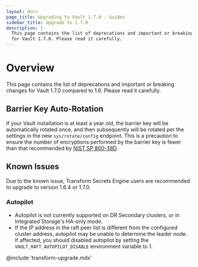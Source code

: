 ```yaml
---
layout: docs
page_title: Upgrading to Vault 1.7.0 - Guides
sidebar_title: Upgrade to 1.7.0
description: |-
  This page contains the list of deprecations and important or breaking changes
  for Vault 1.7.0. Please read it carefully.
---
```


# Overview

This page contains the list of deprecations and important or breaking changes
for Vault 1.7.0 compared to 1.6. Please read it carefully.

## Barrier Key Auto-Rotation

If your Vault installation is at least a year old, the barrier key will be 
automatically rotated once, and then subsequently will be rotated per the 
settings in the new `sys/rotate/config` endpoint.  This is a precaution to 
ensure the number of encryptions performed by the barrier key is fewer than that 
recommended by 
[NIST SP 800-38D](https://csrc.nist.gov/publications/detail/sp/800-38d/final).

## Known Issues

Due to the known issue, Transform Secrets Engine users are recommended to upgrade to version 1.6.4 or 1.7.0.

### Autopilot

* Autopilot is not currently supported on DR Secondary clusters, or in
  Integrated Storage's HA-only mode.
* If the IP address in the raft peer list is different from the configured
  cluster address, autopilot may be unable to determine the leader node. If
  affected, you should disabled autopilot by setting the
  `VAULT_RAFT_AUTOPILOT_DISABLE` environment variable to 1.

@include 'transform-upgrade.mdx'

